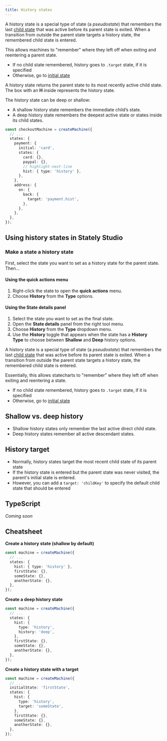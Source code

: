 ```yaml
---
title: History states
---
```


A history state is a special type of state (a _pseudostate_) that remembers the last [child state](parent-states.mdx) that was active before its parent state is exited. When a transition from outside the parent state targets a history state, the remembered child state is entered.

This allows machines to "remember" where they left off when exiting and reentering a parent state.

- If no child state remembered, history goes to `.target` state, if it is specified
- Otherwise, go to [initial state](initial-states.mdx)

A history state returns the parent state to its most recently active child state. The box with an **H** inside represents the history state.

The history state can be deep or shallow:

- A shallow history state remembers the immediate child’s state.
- A deep history state remembers the deepest active state or states inside its child states.

```ts
const checkoutMachine = createMachine({
  // ...
  states: {
    payment: {
      initial: 'card',
      states: {
        card: {},
        paypal: {},
        // highlight-next-line
        hist: { type: 'history' },
      },
    },
    address: {
      on: {
        back: {
          target: 'payment.hist',
        },
      },
    },
  },
});
```

## Using history states in Stately Studio

### Make a state a history state

First, select the state you want to set as a history state for the parent state. Then…

#### Using the **quick actions** menu

1. Right-click the state to open the **quick actions** menu.
2. Choose **History** from the **Type** options.

#### Using the **State details** panel

1. Select the state you want to set as the final state.
2. Open the **State details** panel from the right tool menu.
3. Choose **History** from the **Type** dropdown menu.
4. Use the **History** toggle that appears when the state has a **History Type** to choose between **Shallow** and **Deep** history options.

A history state is a special type of state (a _pseudostate_) that remembers the last [child state](parent-states.mdx) that was active before its parent state is exited. When a transition from outside the parent state targets a history state, the remembered child state is entered.

Essentially, this allows statecharts to "remember" where they left off when exiting and reentering a state.

- If no child state remembered, history goes to `.target` state, if it is specified
- Otherwise, go to [initial state](initial-states.mdx)

## Shallow vs. deep history

- Shallow history states only remember the last active direct child state.
- Deep history states remember all active descendant states.

## History target

- Normally, history states target the most recent child state of its parent state
- If the history state is entered but the parent state was never visited, the parent's initial state is entered.
- However, you can add a `target: 'childKey'` to specify the default child state that should be entered

## TypeScript

_Coming soon_

## Cheatsheet

**Create a history state (shallow by default)**

```ts
const machine = createMachine({
  // ...
  states: {
    hist: { type: 'history' },
    firstState: {},
    someState: {},
    anotherState: {},
  },
});
```

**Create a deep history state**

```ts
const machine = createMachine({
  // ...
  states: {
    hist: {
      type: 'history',
      history: 'deep',
    },
    firstState: {},
    someState: {},
    anotherState: {},
  },
});
```

**Create a history state with a target**

```ts
const machine = createMachine({
  // ...
  initialState: 'firstState',
  states: {
    hist: {
      type: 'history',
      target: 'someState',
    },
    firstState: {},
    someState: {},
    anotherState: {},
  },
});
```
